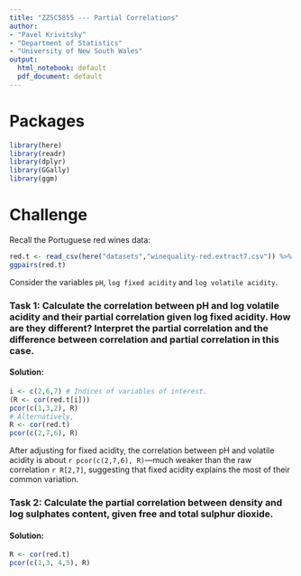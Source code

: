 ```yaml
---
title: "ZZSC5855 --- Partial Correlations"
author:
- "Pavel Krivitsky"
- "Department of Statistics"
- "University of New South Wales"
output:
  html_notebook: default
  pdf_document: default
---
```



# Packages
```r
library(here)
library(readr)
library(dplyr)
library(GGally)
library(ggm)
```


# Challenge
Recall the Portuguese red wines data:
```r
red.t <- read_csv(here("datasets","winequality-red.extract7.csv")) %>% mutate(`log sulphates`=log(`sulphates`), `root4 free sulfur dioxide` = (`free sulfur dioxide`)^(1/4), `root4 total sulfur dioxide` = (`total sulfur dioxide`)^(1/4), `log fixed acidity`=log(`fixed acidity`), `log volatile acidity`=log(`volatile acidity`), .keep="unused")
ggpairs(red.t)
```

Consider the variables `pH`, `log fixed acidity` and `log volatile acidity`.

### Task 1: Calculate the correlation between pH and log volatile acidity and their partial correlation given log fixed acidity. How are they different? Interpret the partial correlation and the difference between correlation and partial correlation in this case.

#### Solution:
```r
i <- c(2,6,7) # Indices of variables of interest.
(R <- cor(red.t[i]))
pcor(c(1,3,2), R)
# Alternatively,
R <- cor(red.t)
pcor(c(2,7,6), R)
```
After adjusting for fixed acidity, the correlation between pH and volatile acidity is about `r pcor(c(2,7,6), R)`---much weaker than the raw correlation `r R[2,7]`, suggesting that fixed acidity explains the most of their common variation.

### Task 2: Calculate the partial correlation between density and log sulphates content, given free and total sulphur dioxide.

#### Solution:
```r
R <- cor(red.t)
pcor(c(1,3, 4,5), R)
```

